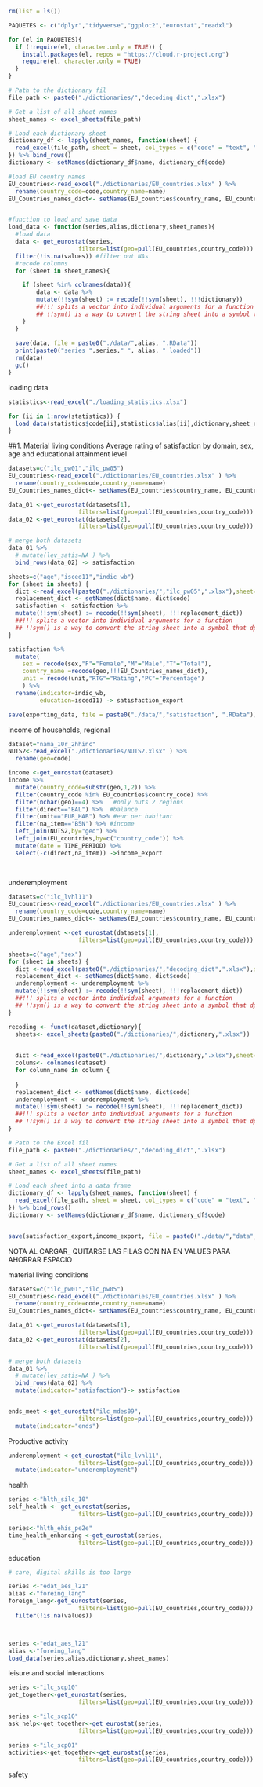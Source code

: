 ```r
rm(list = ls())

PAQUETES <- c("dplyr","tidyverse","ggplot2","eurostat","readxl")

for (el in PAQUETES){
  if (!require(el, character.only = TRUE)) {
    install.packages(el, repos = "https://cloud.r-project.org")
    require(el, character.only = TRUE)
  }
}
```

```r
# Path to the dictionary fil
file_path <- paste0("./dictionaries/","decoding_dict",".xlsx")

# Get a list of all sheet names
sheet_names <- excel_sheets(file_path)

# Load each dictionary sheet
dictionary_df <- lapply(sheet_names, function(sheet) {
  read_excel(file_path, sheet = sheet, col_types = c("code" = "text", "name" = "text"))
}) %>% bind_rows()
dictionary <- setNames(dictionary_df$name, dictionary_df$code)

#load EU country names
EU_countries<-read_excel("./dictionaries/EU_countries.xlsx" ) %>% 
  rename(country_code=code,country_name=name)
EU_Countries_names_dict<- setNames(EU_countries$country_name, EU_countries$country_code)


#function to load and save data
load_data <- function(series,alias,dictionary,sheet_names){
  #load data
  data <- get_eurostat(series,
                    filters=list(geo=pull(EU_countries,country_code))) %>% 
  filter(!is.na(values)) #filter out NAs
  #recode columns
  for (sheet in sheet_names){

    if (sheet %in% colnames(data)){
        data <- data %>% 
        mutate(!!sym(sheet) := recode(!!sym(sheet), !!!dictionary))
        ##!!! splits a vector into individual arguments for a function
        ## !!sym() is a way to convert the string sheet into a symbol that dplyr can understand as a column name.
    }
  }
  
  save(data, file = paste0("./data/",alias, ".RData"))
  print(paste0("series ",series," ", alias, " loaded"))
  rm(data)
  gc()
}
```

loading data
```r
statistics<-read_excel("./loading_statistics.xlsx")

for (ii in 1:nrow(statistics)) {
  load_data(statistics$code[ii],statistics$alias[ii],dictionary,sheet_names)
}


```

##1. Material living conditions
Average rating of satisfaction by domain, sex, age and educational attainment level
```r
datasets=c("ilc_pw01","ilc_pw05")
EU_countries<-read_excel("./dictionaries/EU_countries.xlsx" ) %>% 
  rename(country_code=code,country_name=name)
EU_Countries_names_dict<- setNames(EU_countries$country_name, EU_countries$country_code)

data_01 <-get_eurostat(datasets[1],
                    filters=list(geo=pull(EU_countries,country_code))) #read data for the 27 only
data_02 <-get_eurostat(datasets[2],
                    filters=list(geo=pull(EU_countries,country_code))) #read data for the 27 only

# merge both datasets
data_01 %>% 
  # mutate(lev_satis=NA ) %>% 
  bind_rows(data_02) -> satisfaction

sheets=c("age","isced11","indic_wb")
for (sheet in sheets) {
  dict <-read_excel(paste0("./dictionaries/","ilc_pw05",".xlsx"),sheet=sheet)
  replacement_dict <- setNames(dict$name, dict$code)
  satisfaction <- satisfaction %>% 
  mutate(!!sym(sheet) := recode(!!sym(sheet), !!!replacement_dict))
  ##!!! splits a vector into individual arguments for a function
  ## !!sym() is a way to convert the string sheet into a symbol that dplyr can understand as a column name.
}

satisfaction %>% 
  mutate(
    sex = recode(sex,"F"="Female","M"="Male","T"="Total"),
    country_name =recode(geo,!!!EU_Countries_names_dict),
    unit = recode(unit,"RTG"="Rating","PC"="Percentage")
    ) %>% 
  rename(indicator=indic_wb,
         education=isced11) -> satisfaction_export

save(exporting_data, file = paste0("./data/","satisfaction", ".RData"))


```

income of households, regional  
```r
dataset="nama_10r_2hhinc"
NUTS2<-read_excel("./dictionaries/NUTS2.xlsx" ) %>% 
  rename(geo=code)

income <-get_eurostat(dataset)
income %>% 
  mutate(country_code=substr(geo,1,2)) %>% 
  filter(country_code %in% EU_countries$country_code) %>% 
  filter(nchar(geo)==4) %>%   #only nuts 2 regions
  filter(direct=="BAL") %>%  #balance
  filter(unit=="EUR_HAB") %>% #eur per habitant
  filter(na_item=="B5N") %>% #income 
  left_join(NUTS2,by="geo") %>% 
  left_join(EU_countries,by=c("country_code")) %>% 
  mutate(date = TIME_PERIOD) %>% 
  select(-c(direct,na_item)) ->income_export

  

```
underemployment
```r
datasets=c("ilc_lvhl11")
EU_countries<-read_excel("./dictionaries/EU_countries.xlsx" ) %>% 
  rename(country_code=code,country_name=name)
EU_Countries_names_dict<- setNames(EU_countries$country_name, EU_countries$country_code)

underemployment <-get_eurostat(datasets[1],
                    filters=list(geo=pull(EU_countries,country_code)))

sheets=c("age","sex")
for (sheet in sheets) {
  dict <-read_excel(paste0("./dictionaries/","decoding_dict",".xlsx"),sheet=sheet)
  replacement_dict <- setNames(dict$name, dict$code)
  underemployment <- underemployment %>% 
  mutate(!!sym(sheet) := recode(!!sym(sheet), !!!replacement_dict))
  ##!!! splits a vector into individual arguments for a function
  ## !!sym() is a way to convert the string sheet into a symbol that dplyr can understand as a column name.
}

```
```r
recoding <- funct(dataset,dictionary){
  sheets<- excel_sheets(paste0("./dictionaries/",dictionary,".xlsx"))
  

  dict <-read_excel(paste0("./dictionaries/",dictionary,".xlsx"),sheet=sheet)
  colums<- colnames(dataset)
  for column_name in column {
    
  }
  replacement_dict <- setNames(dict$name, dict$code)
  underemployment <- underemployment %>% 
  mutate(!!sym(sheet) := recode(!!sym(sheet), !!!replacement_dict))
  ##!!! splits a vector into individual arguments for a function
  ## !!sym() is a way to convert the string sheet into a symbol that dplyr can understand as a column name.
}
```

```r
# Path to the Excel fil
file_path <- paste0("./dictionaries/","decoding_dict",".xlsx")

# Get a list of all sheet names
sheet_names <- excel_sheets(file_path)

# Load each sheet into a data frame
dictionary_df <- lapply(sheet_names, function(sheet) {
  read_excel(file_path, sheet = sheet, col_types = c("code" = "text", "name" = "text"))
}) %>% bind_rows()
dictionary <- setNames(dictionary_df$name, dictionary_df$code)



```


```r
save(satisfaction_export,income_export, file = paste0("./data/","data", ".RData"))

```

NOTA AL CARGAR_ QUITARSE LAS FILAS CON NA EN VALUES PARA AHORRAR ESPACIO


material living conditions
```r
datasets=c("ilc_pw01","ilc_pw05")
EU_countries<-read_excel("./dictionaries/EU_countries.xlsx" ) %>% 
  rename(country_code=code,country_name=name)
EU_Countries_names_dict<- setNames(EU_countries$country_name, EU_countries$country_code)

data_01 <-get_eurostat(datasets[1],
                    filters=list(geo=pull(EU_countries,country_code))) #read data for the 27 only
data_02 <-get_eurostat(datasets[2],
                    filters=list(geo=pull(EU_countries,country_code))) #read data for the 27 only

# merge both datasets
data_01 %>% 
  # mutate(lev_satis=NA ) %>% 
  bind_rows(data_02) %>% 
  mutate(indicator="satisfaction")-> satisfaction


ends_meet <-get_eurostat("ilc_mdes09",
                    filters=list(geo=pull(EU_countries,country_code))) %>% 
  mutate(indicator="ends")


```

Productive activity
```r
underemployment <-get_eurostat("ilc_lvhl11",
                    filters=list(geo=pull(EU_countries,country_code))) %>% 
  mutate(indicator="underemployment")
```

health 
```r
series <-"hlth_silc_10"
self_health <- get_eurostat(series,
                    filters=list(geo=pull(EU_countries,country_code)))

series<-"hlth_ehis_pe2e"
time_health_enhancing <-get_eurostat(series,
                    filters=list(geo=pull(EU_countries,country_code)))
```

education
```r
# care, digital skills is too large

series <-"edat_aes_l21"
alias <-"foreing_lang"
foreign_lang<-get_eurostat(series,
                    filters=list(geo=pull(EU_countries,country_code))) %>% 
  filter(!is.na(values))



series <-"edat_aes_l21"
alias <-"foreing_lang"
load_data(series,alias,dictionary,sheet_names)


```
leisure and social interactions
```r

series <-"ilc_scp10"
get_together<-get_eurostat(series,
                    filters=list(geo=pull(EU_countries,country_code)))

series <-"ilc_scp10"
ask_help<-get_together<-get_eurostat(series,
                    filters=list(geo=pull(EU_countries,country_code)))

series <-"ilc_scp01"
activities<-get_together<-get_eurostat(series,
                    filters=list(geo=pull(EU_countries,country_code)))
```
safety
```r

```

